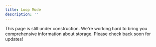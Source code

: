 ```yaml
---
title: Loop Mode
description: ''
---
```


<Card title="Under Construction" icon="hammer">
  This page is still under construction. We're working hard to bring you comprehensive information about storage. Please check back soon for updates!
</Card>
